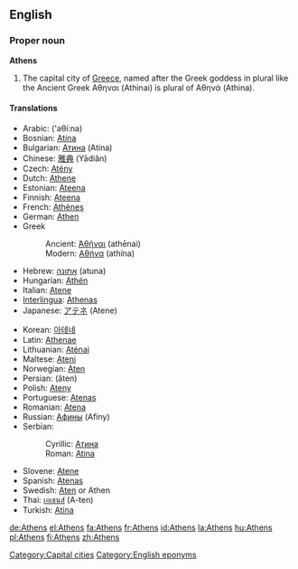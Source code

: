==English==
{{wikipedia}}

===Proper noun===
'''Athens'''

# The capital city of [[Greece]], named after the Greek goddess in plural like the Ancient Greek Αθηναι (Athinai) is plural of Αθηνά (Athina).

====Translations====
{{trans-top|capital city of Greece}}
*Arabic: {{ARchar|[[اثينا|أثينا]]}} ('aθí:na) {{f}}
*Bosnian: [[Atina#Bosnian|Atina]] {{f}}
*Bulgarian: [[Атина]] (Atína) {{f}}
*Chinese: [[雅典]] (Yādiǎn)
*Czech: [[Atény]] {{f}} {{p}}
*Dutch: [[Athene]]
*Estonian: [[Ateena]]
*Finnish: [[Ateena]]
*French: [[Athènes]]
*German: [[Athen]] {{n}}
*Greek
*:Ancient: [[Ἀθῆναι]] (athēnai) {{fpl}}
*:Modern: [[Αθήνα]] (athína) {{f}}
*Hebrew: [[אתונה]] (atuna)
*Hungarian: [[Athén]]
*Italian: [[Atene]] {{f}}
*[[Interlingua]]: [[Athenas]]
*Japanese: [[アテネ]] (Atene)
{{trans-mid}}
*Korean: [[아테네]]
*Latin: [[Athenae]] {{fpl}}
*Lithuanian: [[Atėnai]]
*Maltese: [[Ateni]]
*Norwegian: [[Aten]]
*Persian: {{FAchar|[[آتن]]}} (âten)
*Polish: [[Ateny]] {{p}}
*Portuguese: [[Atenas]] {{f}}
*Romanian: [[Atena]] {{f}}
*Russian: [[Афины]] (Afíny) {{fpl}}
*Serbian:
*:Cyrillic: [[Атина#Serbian|Атина]] {{f}}
*:Roman: [[Atina#Serbian|Atina]] {{f}}
*Slovene: [[Atene]] {{fpl}}
*Spanish: [[Atenas]] {{f}}
*Swedish: [[Aten]] or Athen
*Thai: [[เอเธนส์]] (A-ten)
*Turkish: [[Atina]]
{{trans-bottom}}

[[Category:Capital cities]]
[[Category:English eponyms]]

[[de:Athens]]
[[el:Athens]]
[[fa:Athens]]
[[fr:Athens]]
[[id:Athens]]
[[la:Athens]]
[[hu:Athens]]
[[pl:Athens]]
[[fi:Athens]]
[[zh:Athens]]